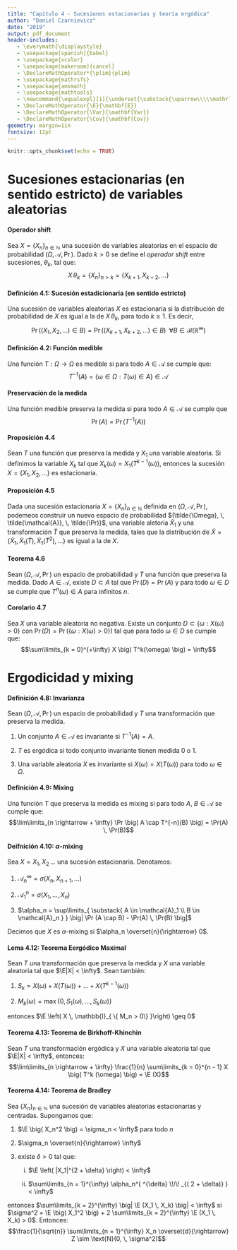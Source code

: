 ```yaml
---
title: "Capítulo 4 - Sucesiones estacionarias y teoría ergódica"
author: "Daniel Czarnievicz"
date: "2019"
output: pdf_document
header-includes:
   - \everymath{\displaystyle}
   - \usepackage[spanish]{babel}
   - \usepackage{xcolor}
   - \usepackage[makeroom]{cancel}
   - \DeclareMathOperator*{\plim}{plim}
   - \usepackage{mathrsfs}
   - \usepackage{amsmath}
   - \usepackage{mathtools}
   - \newcommand{\equalexpl}[1]{\underset{\substack{\uparrow\\\\\mathrlap{\text{\hspace{-2em}#1}}}}{\approx}}
   - \DeclareMathOperator{\E}{\mathbf{E}}
   - \DeclareMathOperator{\Var}{\mathbf{Var}}
   - \DeclareMathOperator{\Cov}{\mathbf{Cov}}
geometry: margin=1in
fontsize: 12pt
---
```


```r
knitr::opts_chunk$set(echo = TRUE)
```

# Sucesiones estacionarias (en sentido estricto) de variables aleatorias

#### Operador shift

Sea $X = \{X_n\}_{n \in \mathbb{N}}$ una sucesión de variables aleatorias en el espacio de probabilidad $(\Omega, \, \mathcal{A}, \, \Pr)$. Dado $k > 0$ se define el *operador shift* entre sucesiones, $\theta_k$, tal que:
$$X \, \theta_k = \{X_n\}_{n > k} = \{X_{k+1}, \, X_{k+2}, \ldots \}$$

#### Definición 4.1: Sucesión estadicionaria (en sentido estricto)

Una sucesión de variables aleatorias $X$ es estacionaria si la distribución de probabilidad de $X$ es igual a la de $X \, \theta_k$, para todo $k \geq 1$. Es decir,
$$\Pr \big( (X_1, \, X_2, \ldots) \in B \big) = \Pr \big( (X_{k+1}, \, X_{k+2}, \ldots) \in B \big) \,\,\, \forall B \in \mathcal{B}(\mathbb{R}^{\infty}) $$

#### Definición 4.2: Función medible

Una función $T : \Omega \rightarrow \Omega$ es medible si para todo $A \in \mathcal{A}$ se cumple que:
$$T^{-1}(A) = \big\{ \omega \in \Omega : T(\omega) \in A \big\} \in \mathcal{A}$$

#### Preservación de la medida

Una función medible preserva la medida si para todo $A \in \mathcal{A}$ se cumple que 
$$\Pr(A) = \Pr (T^{-1}(A))$$

#### Proposición 4.4

Sean $T$ una función que preserva la medida y $X_1$ una variable aleatoria. Si definimos la variable $X_k$ tal que $X_k(\omega) = X_1 \big( T^{k-1}(\omega) \big)$, entonces la sucesión $X = \big\{ X_1, \, X_2, \, \ldots \big\}$ es estacionaria.

#### Proposición 4.5

Dada una sucesión estacionaria $X = \{X_n\}_{n \in \mathbb{N}}$ definida en $(\Omega, \, \mathcal{A}, \, \Pr)$, podemeos construir un nuevo espacio de probabilidad $(\tilde{\Omega}, \, \tilde{\mathcal{A}}, \, \tilde{\Pr)}$, una variable aletoria $\tilde{X}_1$ y una transformación $\tilde{T}$ que preserva la medida, tales que la distribución de $\tilde{X} = \big\{ \tilde{X}_1, \, \tilde{X}_1(\tilde{T}), \, \tilde{X}_1(\tilde{T}^2), \, \ldots \big\}$ es igual a la de $X$.

#### Teorema 4.6

Sean $(\Omega, \, \mathcal{A}, \, \Pr)$ un espacio de probabilidad y $T$ una función que preserva la medida. Dado $A \in \mathcal{A}$, existe $D \subset A$ tal que $\Pr(D) = \Pr(A)$ y para todo $\omega \in D$ se cumple que $T^n(\omega) \in A$ para infinitos $n$.

#### Corolario 4.7

Sea $X$ una variable aleatoria no negativa. Existe un conjunto $D \subset \big\{ \omega : X(\omega) > 0 \big\}$ con $\Pr(D) = \Pr \big( \big\{ \omega : X(\omega) > 0 \big\} \big)$ tal que para todo $\omega \in D$ se cumple que:
$$\sum\limits_{k = 0}^{+\infty} X \big( T^k(\omega) \big) = \infty$$

# Ergodicidad y mixing

#### Definición 4.8: Invarianza

Sean $(\Omega, \, \mathcal{A}, \, \Pr)$ un espacio de probabilidad y $T$ una transformación que preserva la medida.

1. Un conjunto $A \in \mathcal{A}$ es invariante si $T^{-1}(A) = A$.

2. $T$ es ergódica si todo conjunto invariante tienen medida 0 o 1.

3. Una variable aleatoria $X$ es invariante si $X(\omega) = X \big( T(\omega) \big)$ para todo $\omega \in \Omega$.

#### Definición 4.9: Mixing

Una función $T$ que preserva la medida es mixing si para todo $A$, $B \in \mathcal{A}$ se cumple que:
$$\lim\limits_{n \rightarrow + \infty} \Pr \big( A \cap T^{-n}(B) \big) = \Pr(A) \, \Pr(B)$$

#### Deifnición 4.10: $\alpha$-mixing

Sea $X = X_1, \, X_2 \, \ldots$ una sucesión estacionaria. Denotamos:

1. $\mathcal{A}_n^{\infty} = \sigma(X_n, \, X_{n+1}, \, \ldots)$

2. $\mathcal{A}^n_1 = \sigma(X_1, \, \ldots, \, X_n)$

3. $\alpha_n = \sup\limits_{ \substack{ A \in \mathcal{A}_1 \\ B \in \mathcal{A}_n } } \big| \Pr (A \cap B) - \Pr(A) \, \Pr(B) \big|$

Decimos que $X$ es $\alpha$-mixing si $\alpha_n \overset{n}{\rightarrow} 0$.

#### Lema 4.12: Teorema Eergódico Maximal

Sean $T$ una transformación que preserva la medida y $X$ una variable aleatoria tal que $\E|X| < \infty$. Sean también:

1. $S_k = X(\omega) + X(T(\omega)) + \ldots + X(T^{k-1}(\omega))$

2. $M_k(\omega) = \max \big\{ 0, \, S_1(\omega), \ldots, S_k(\omega) \big\}$

entonces $\E \left( X \, \mathbb{I}_{ \{ M_n > 0\} }\right) \geq 0$

#### Teorema 4.13: Teorema de Birkhoff-Khinchin

Sean $T$ una transformación ergódica y $X$ una variable aleatoria tal que $\E|X| < \infty$, entonces:
$$\lim\limits_{n \rightarrow + \infty} \frac{1}{n} \sum\limits_{k = 0}^{n - 1} X \big( T^k (\omega) \big) = \E (X)$$

#### Teorema 4.14: Teorema de Bradley

Sea $\{X_n\}_{n \in \mathbb{N}}$ una sucesión de variables aleatorias estacionarias y centradas. Supongamos que:

1. $\E \big( X_n^2 \big) = \sigma_n < \infty$ para todo $n$

2. $\sigma_n \overset{n}{\rightarrow} \infty$

3. existe $\delta > 0$ tal que:

   i. $\E \left( |X_1|^{2 + \delta} \right) < \infty$ 
   
   ii. $\sum\limits_{n = 1}^{\infty} \alpha_n^{ ^{\delta} \!/\! _{( 2 + \delta)} } < \infty$

entonces $\sum\limits_{k = 2}^{\infty} \big| \E (X_1 \, X_k) \big| < \infty$ si $\sigma^2 = \E \big( X_1^2 \big) + 2 \sum\limits_{k = 2}^{\infty} \E (X_1 \, X_k) > 0$. Entonces:
$$\frac{1}{\sqrt{n}} \sum\limits_{n = 1}^{\infty} X_n \overset{d}{\rightarrow} Z \sim \text{N}(0, \, \sigma^2)$$

















